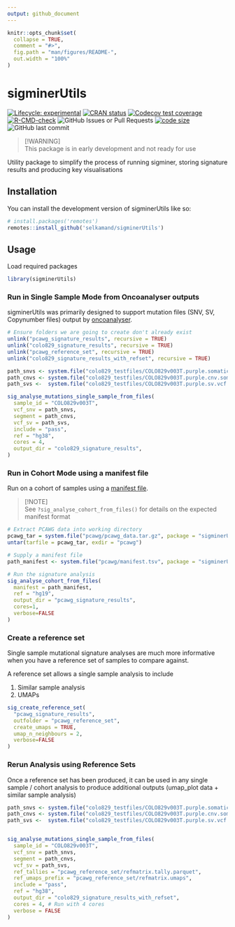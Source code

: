 ```yaml
---
output: github_document
---
```


<!-- README.md is generated from README.Rmd. Please edit that file -->

```r
knitr::opts_chunk$set(
  collapse = TRUE,
  comment = "#>",
  fig.path = "man/figures/README-",
  out.width = "100%"
)
```

# sigminerUtils

<!-- badges: start -->
[![Lifecycle: experimental](https://img.shields.io/badge/lifecycle-experimental-orange.svg)](https://lifecycle.r-lib.org/articles/stages.html#experimental)
[![CRAN status](https://www.r-pkg.org/badges/version/sigminerUtils)](https://CRAN.R-project.org/package=sigminerUtils)
[![Codecov test coverage](https://codecov.io/gh/selkamand/sigminerUtils/branch/master/graph/badge.svg)](https://app.codecov.io/gh/selkamand/sigminerUtils?branch=master)
[![R-CMD-check](https://github.com/selkamand/sigminerUtils/actions/workflows/R-CMD-check.yaml/badge.svg)](https://github.com/selkamand/sigminerUtils/actions/workflows/R-CMD-check.yaml)
![GitHub Issues or Pull Requests](https://img.shields.io/github/issues-closed/selkamand/sigminerUtils)
[![code size](https://img.shields.io/github/languages/code-size/selkamand/sigminerUtils.svg)](https://github.com/selkamand/sigminerUtils)
![GitHub last commit](https://img.shields.io/github/last-commit/selkamand/sigminerUtils)
<!-- badges: end -->


> [!WARNING]  
> This package is in early development and not ready for use


Utility package to simplify the process of running sigminer, storing signature results and producing key visualisations

## Installation

You can install the development version of sigminerUtils like so:

``` r
# install.packages('remotes')
remotes::install_github('selkamand/sigminerUtils')
```

## Usage

Load required packages

```r
library(sigminerUtils)
```

### Run in Single Sample Mode from Oncoanalyser outputs

sigminerUtils was primarily designed to support mutation files (SNV, SV, Copynumber files) output by [oncoanalyser](https://github.com/nf-core/oncoanalyser).

```r

# Ensure folders we are going to create don't already exist
unlink("pcawg_signature_results", recursive = TRUE)
unlink("colo829_signature_results", recursive = TRUE)
unlink("pcawg_reference_set", recursive = TRUE)
unlink("colo829_signature_results_with_refset", recursive = TRUE)

```

```r
path_snvs <- system.file("colo829_testfiles/COLO829v003T.purple.somatic.vcf.gz", package = "sigminerUtils")
path_cnvs <- system.file("colo829_testfiles/COLO829v003T.purple.cnv.somatic.tsv", package = "sigminerUtils")
path_svs <-  system.file("colo829_testfiles/COLO829v003T.purple.sv.vcf.gz", package = "sigminerUtils")

sig_analyse_mutations_single_sample_from_files(
  sample_id = "COLO829v003T", 
  vcf_snv = path_snvs, 
  segment = path_cnvs, 
  vcf_sv = path_svs,
  include = "pass",
  ref = "hg38",
  cores = 4,
  output_dir = "colo829_signature_results",
)
```


### Run in Cohort Mode using a manifest file

Run on a cohort of samples using a [manifest file](inst/example_manifest.tsv).

> [!NOTE]  
> See `?sig_analyse_cohort_from_files()` for details on the expected manifest format

```r
# Extract PCAWG data into working directory
pcawg_tar = system.file("pcawg/pcawg_data.tar.gz", package = "sigminerUtils")
untar(tarfile = pcawg_tar, exdir = "pcawg")

# Supply a manifest file
path_manifest <- system.file("pcawg/manifest.tsv", package = "sigminerUtils")

# Run the signature analysis
sig_analyse_cohort_from_files(
  manifest = path_manifest,
  ref = "hg19",
  output_dir = "pcawg_signature_results", 
  cores=1, 
  verbose=FALSE
) 
```

### Create a reference set

Single sample mutational signature analyses are much more informative when you
have a reference set of samples to compare against.

A reference set allows a single sample analysis to include

1. Similar sample analysis
2. UMAPs

```r
sig_create_reference_set(
  "pcawg_signature_results", 
  outfolder = "pcawg_reference_set", 
  create_umaps = TRUE, 
  umap_n_neighbours = 2,
  verbose=FALSE
)
```


### Rerun Analysis using Reference Sets

Once a reference set has been produced, it can be used in any single sample / cohort analysis to produce additional outputs (umap_plot data + similar sample analysis)

```r
path_snvs <- system.file("colo829_testfiles/COLO829v003T.purple.somatic.vcf.gz", package = "sigminerUtils")
path_cnvs <- system.file("colo829_testfiles/COLO829v003T.purple.cnv.somatic.tsv", package = "sigminerUtils")
path_svs <-  system.file("colo829_testfiles/COLO829v003T.purple.sv.vcf.gz", package = "sigminerUtils")


sig_analyse_mutations_single_sample_from_files(
  sample_id = "COLO829v003T", 
  vcf_snv = path_snvs, 
  segment = path_cnvs,
  vcf_sv = path_svs,
  ref_tallies = "pcawg_reference_set/refmatrix.tally.parquet",
  ref_umaps_prefix = "pcawg_reference_set/refmatrix.umaps",
  include = "pass",
  ref = "hg38",
  output_dir = "colo829_signature_results_with_refset", 
  cores = 4, # Run with 4 cores
  verbose = FALSE
)
```
